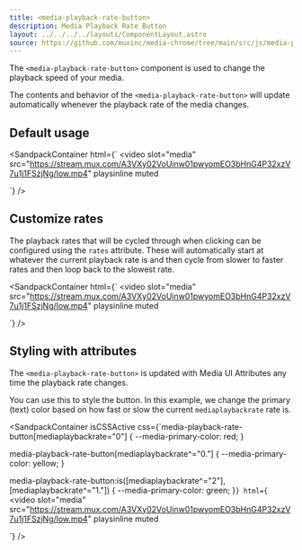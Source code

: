 ```yaml
---
title: <media-playback-rate-button>
description: Media Playback Rate Button
layout: ../../../../layouts/ComponentLayout.astro
source: https://github.com/muxinc/media-chrome/tree/main/src/js/media-playback-rate-button.js
---
```



The `<media-playback-rate-button>` component is used to change the playback speed of your media.

The contents and behavior of the `<media-playback-rate-button>` will update automatically
whenever the playback rate of the media changes.

## Default usage

<SandpackContainer
  html={`<media-controller>
  <video
    slot="media"
    src="https://stream.mux.com/A3VXy02VoUinw01pwyomEO3bHnG4P32xzV7u1j1FSzjNg/low.mp4"
    playsinline
    muted
  ></video>
  <media-control-bar>
    <media-play-button></media-play-button>
    <media-playback-rate-button></media-playback-rate-button>
  </media-control-bar>
</media-controller>`}
/>

## Customize rates

The playback rates that will be cycled through when clicking can be configured using the `rates` attribute. These will automatically start at whatever the current playback rate is and then cycle from slower to faster rates and then loop back to the slowest rate.

<SandpackContainer
  html={`<media-controller>
  <video
    slot="media"
    src="https://stream.mux.com/A3VXy02VoUinw01pwyomEO3bHnG4P32xzV7u1j1FSzjNg/low.mp4"
    playsinline
    muted
  ></video>
  <media-control-bar>
    <media-play-button></media-play-button>
    <!-- Note that the order here doesn't impact the "cycle" order when clicking. -->
    <media-playback-rate-button rates="1.5 0.25 1 0.5 0.75 2"></media-playback-rate-button>
  </media-control-bar>
</media-controller>`}
/>

## Styling with attributes

The `<media-playback-rate-button>` is updated with Media UI Attributes any time the playback rate changes.

You can use this to style the button. In this example, we change the primary (text) color based on how fast or slow the current `mediaplaybackrate` rate is.

<SandpackContainer
isCSSActive
css={`media-playback-rate-button[mediaplaybackrate="0"] {
    --media-primary-color: red;
}

media-playback-rate-button[mediaplaybackrate^="0."] {
    --media-primary-color: yellow;
}

media-playback-rate-button:is([mediaplaybackrate^="2"], [mediaplaybackrate^="1."]) {
    --media-primary-color: green;
}`}
  html={`<media-controller>
  <video
    slot="media"
    src="https://stream.mux.com/A3VXy02VoUinw01pwyomEO3bHnG4P32xzV7u1j1FSzjNg/low.mp4"
    playsinline
    muted
  ></video>
  <media-control-bar>
    <media-play-button></media-play-button>
    <media-playback-rate-button rates="0 0.5 1 1.5 2"></media-playback-rate-button>
  </media-control-bar>
</media-controller>`}
/>
